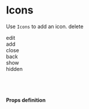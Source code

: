 
<Meta title="uikit/Icons" component={Icons} />

# Icons

Use `Icons` to add an icon.
<Preview>
  <Story name="Delete">
    <span>
      <span>delete</span>
      <br/>
      <Icons icon="delete" />
    </span>
  </Story>
</Preview>

<Preview>
  <Story name="Edit">
    <span>
      <span>edit</span>
      <br/>
      <Icons icon="edit" />
    </span>
  </Story>
</Preview>

<Preview>
  <Story name="Add">
    <span>
      <span>add</span>
      <br/>
      <Icons icon="add" />
    </span>
  </Story>
</Preview>

<Preview>
  <Story name="Close">
    <span>
      <span>close</span>
      <br/>
      <Icons icon="close" />
    </span>
  </Story>
</Preview>

<Preview>
  <Story name="Back">
    <span>
      <span>back</span>
      <br/>
      <Icons icon="back" />
    </span>
  </Story>
</Preview>

<Preview>
  <Story name="Show">
    <span>
      <span>show</span>
      <br/>
      <Icons icon="show" />
    </span>
  </Story>
</Preview>

<Preview>
  <Story name="Hidden">
    <span>
      <span>hidden</span>
      <br/>
      <Icons icon="hidden" />
    </span>
  </Story>
</Preview>


<br /><br />

#### Props definition

<Props of={Icons} />
